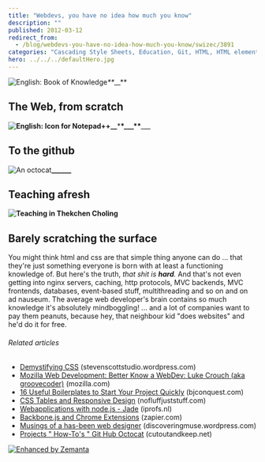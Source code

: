 ```yaml
---
title: "Webdevs, you have no idea how much you know"
description: ""
published: 2012-03-12
redirect_from:
  - /blog/webdevs-you-have-no-idea-how-much-you-know/swizec/3891
categories: "Cascading Style Sheets, Education, Git, HTML, HTML element, JavaScript, jQuery, Notepad++, Text editor, Uncategorized, Web design"
hero: ../../../defaultHero.jpg
---
```


![]()![English: Book of Knowledge](http://swizec.com/blog/wp-content/uploads/2012/03/Book_of_Knowledge2.jpg "English: Book of Knowledge")![]()![]()_![]()\*\*_![]()\_\_\*\*![]()![]()

## The Web, from scratch

![]()**![English: Icon for Notepad++](http://swizec.com/blog/wp-content/uploads/2012/03/Notepad_plus_plus2.png "English: Icon for Notepad++")\_\_**![]()\***\*\_\_\_\*\***![]()_![]()_![]()\_\_\_

## To the github

![]()![An octocat](http://swizec.com/blog/wp-content/uploads/2012/03/4325726291_7535aa8037-300x199.jpg "An octocat")**\_\_\_\_**![]()**\_\_**

## Teaching afresh

**![Teaching in Thekchen Choling](http://swizec.com/blog/wp-content/uploads/2012/03/300px-Teaching-8001.jpg "Teaching in Thekchen Choling")**![]()

## Barely scratching the surface

You might think html and css are that simple thing anyone can do ... that they're just something everyone is born with at least a functioning knowledge of. But here's the truth, _that shit is **hard**._ And that's not even getting into nginx servers, caching, http protocols, MVC backends, MVC frontends, databases, event-based stuff, multithreading and so on and on ad nauseum. The average web developer's brain contains so much knowledge it's absolutely mindboggling! ... and a lot of companies want to pay them peanuts, because hey, that neighbour kid "does websites" and he'd do it for free.

###### Related articles

- [Demystifying CSS](http://stevenscottstudio.wordpress.com/2012/03/08/demystifying-css/) (stevenscottstudio.wordpress.com)
- [Mozilla Web Development: Better Know a WebDev: Luke Crouch (aka groovecoder)](http://blog.mozilla.com/webdev/2012/03/09/better-know-a-webdev-luke-crouch-aka-groovecoder/) (mozilla.com)
- [16 Useful Boilerplates to Start Your Project Quickly](http://bjconquest.com/2012/03/06/16-useful-boilerplates-to-start-your-project-quickly/) (bjconquest.com)
- [CSS Tables and Responsive Design](http://www.nofluffjuststuff.com/blog/terry_ryan/2012/01/css_tables_and_responsive_design) (nofluffjuststuff.com)
- [Webapplications with node.js - Jade](http://blog.iprofs.nl/2012/03/05/webapplications-with-node-js-jade/) (iprofs.nl)
- [Backbone.js and Chrome Extensions](https://zapier.com/blog/2012/02/23/backbonejs-within-chrome-extension/) (zapier.com)
- [Musings of a has-been web designer](http://discoveringmuse.wordpress.com/2012/03/09/musings-of-a-has-been-web-designer/) (discoveringmuse.wordpress.com)
- [Projects " How-To's " Git Hub Octocat](http://www.cutoutandkeep.net//projects/github-octocat) (cutoutandkeep.net)

[![Enhanced by Zemanta](http://img.zemanta.com/zemified_e.png?x-id=d1ac8b4a-0336-49c7-aca6-e7b68618ae29)](http://www.zemanta.com/ "Enhanced by Zemanta")
